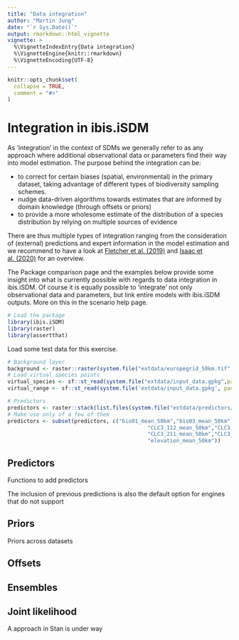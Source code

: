 ```yaml
---
title: "Data integration"
author: "Martin Jung"
date: "`r Sys.Date()`"
output: rmarkdown::html_vignette
vignette: >
  %\VignetteIndexEntry{Data integration}
  %\VignetteEngine{knitr::rmarkdown}
  %\VignetteEncoding{UTF-8}
---
```


```r
knitr::opts_chunk$set(
  collapse = TRUE,
  comment = "#>"
)
```

# Integration in ibis.iSDM

As 'integration' in the context of SDMs we generally refer to as any approach where additional observational data or parameters find their way into model estimation. The purpose behind the integration can be:

* to correct for certain biases (spatial, environmental) in the primary dataset, taking advantage of different types of biodiversity sampling schemes.
* nudge data-driven algorithms towards estimates that are informed by domain knowledge (through offsets or priors)
* to provide a more wholesome estimate of the distribution of a species distribution by relying on multiple sources of evidence

There are thus multiple types of integration ranging from the consideration of (external) predictions and expert information in the model estimation and we recommend to have a look at [Fletcher et al. (2019)](https://onlinelibrary.wiley.com/doi/abs/10.1002/ecy.2710) and [Isaac et al. (2020)](https://linkinghub.elsevier.com/retrieve/pii/S0169534719302551) for an overview.

The Package comparison page and the examples below provide some insight into what is currently possible with regards to data integration in ibis.iSDM.
Of course it is equally possible to 'integrate' not only observational data and parameters, but link entire models with ibis.iSDM outputs. More on this in the scenario help page.


```r
# Load the package
library(ibis.iSDM)
library(raster)
library(assertthat)
```

Load some test data for this exercise.

```r
# Background layer
background <- raster::raster(system.file("extdata/europegrid_50km.tif",package = "ibis.iSDM", mustWork = TRUE))
# Load virtual species points
virtual_species <- sf::st_read(system.file("extdata/input_data.gpkg",package = "ibis.iSDM", mustWork = TRUE), "points") 
virtual_range <- sf::st_read(system.file('extdata/input_data.gpkg', package='ibis.iSDM'), 'range',quiet = TRUE)

# Predictors
predictors <- raster::stack(list.files(system.file("extdata/predictors/", package = "ibis.iSDM", mustWork = TRUE), "*.tif",full.names = TRUE))
# Make use only of a few of them
predictors <- subset(predictors, c("bio01_mean_50km","bio03_mean_50km","bio19_mean_50km",
                                            "CLC3_112_mean_50km","CLC3_132_mean_50km",
                                            "CLC3_211_mean_50km","CLC3_312_mean_50km",
                                            "elevation_mean_50km"))

```


## Predictors

Functions to add predictors

The inclusion of previous predictions is also the default option for engines that do not support 

## Priors

Priors across datasets

## Offsets

## Ensembles

## Joint likelihood

A approach in Stan is under way
